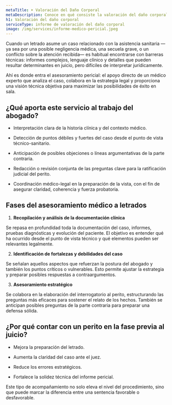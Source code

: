 ```yaml
---
metaTitle: ➤ Valoración del Daño Corporal
metaDescription: Conoce en qué consiste la valoración del daño corporal, qué se evalúa y cómo un perito médico puede ayudarte en reclamaciones legales o procesos de incapacidad.
h1: Valoración del daño corporal
serviceType: informe de valoración del daño corporal
image: /img/services/informe-medico-pericial.jpeg
---
```



Cuando un letrado asume un caso relacionado con la asistencia sanitaria —ya sea por una posible negligencia médica, una secuela grave, o un conflicto sobre la atención recibida— es habitual encontrarse con barreras técnicas: informes complejos, lenguaje clínico y detalles que pueden resultar determinantes en juicio, pero difíciles de interpretar jurídicamente.

Ahí es donde entra el asesoramiento pericial: el apoyo directo de un médico experto que analiza el caso, colabora en la estrategia legal y proporciona una visión técnica objetiva para maximizar las posibilidades de éxito en sala.

## ¿Qué aporta este servicio al trabajo del abogado?

- Interpretación clara de la historia clínica y del contexto médico.

- Detección de puntos débiles y fuertes del caso desde el punto de vista técnico-sanitario.

- Anticipación de posibles objeciones o líneas argumentativas de la parte contraria.

- Redacción o revisión conjunta de las preguntas clave para la ratificación judicial del perito.

- Coordinación médico-legal en la preparación de la vista, con el fin de asegurar claridad, coherencia y fuerza probatoria.

## Fases del asesoramiento médico a letrados

1. **Recopilación y análisis de la documentación clínica**

Se repasa en profundidad toda la documentación del caso, informes, pruebas diagnósticas y evolución del paciente. El objetivo es entender qué ha ocurrido desde el punto de vista técnico y qué elementos pueden ser relevantes legalmente.

2. **Identificación de fortalezas y debilidades del caso**

Se señalan aquellos aspectos que refuerzan la postura del abogado y también los puntos críticos o vulnerables. Esto permite ajustar la estrategia y preparar posibles respuestas a contraargumentos.

3. **Asesoramiento estratégico**

Se colabora en la elaboración del interrogatorio al perito, estructurando las preguntas más eficaces para sostener el relato de los hechos. También se anticipan posibles preguntas de la parte contraria para preparar una defensa sólida.

## ¿Por qué contar con un perito en la fase previa al juicio?

- Mejora la preparación del letrado.

- Aumenta la claridad del caso ante el juez.

- Reduce los errores estratégicos.

- Fortalece la solidez técnica del informe pericial.

Este tipo de acompañamiento no solo eleva el nivel del procedimiento, sino que puede marcar la diferencia entre una sentencia favorable o desfavorable.
